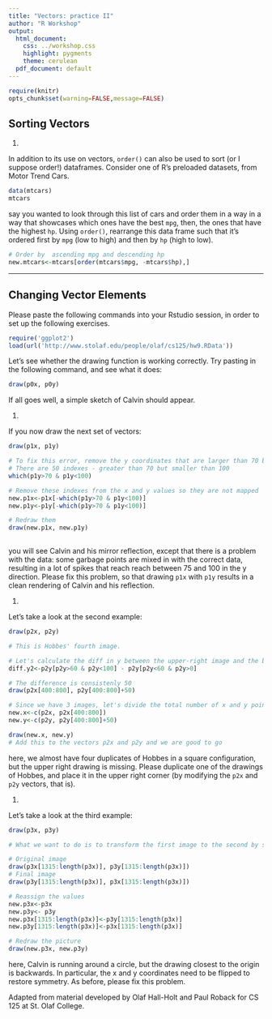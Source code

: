 ```yaml
---
title: "Vectors: practice II"
author: "R Workshop"
output:
  html_document:
    css: ../workshop.css
    highlight: pygments
    theme: cerulean
  pdf_document: default
---
```


```r
require(knitr)
opts_chunk$set(warning=FALSE,message=FALSE)
```


## Sorting Vectors

1.   

In addition to its use on vectors, `order()` can also be used to sort (or
I suppose order!) dataframes.  Consider one of R's preloaded datasets, from
Motor Trend Cars.

```r
data(mtcars)
mtcars
```

say you wanted to look through this list of cars and order them in a way in a way
that showcases which ones have the best `mpg`, then, the ones that have the 
highest `hp`.  Using `order()`, rearrange this data frame such that it's ordered
first by `mpg` (low to high) and then by `hp` (high to low).

```r
# Order by  ascending mpg and descending hp
new.mtcars<-mtcars[order(mtcars$mpg, -mtcars$hp),]
```
* * *

## Changing Vector Elements

Please paste the following commands into your Rstudio session, in order to set up the following exercises.

```r
require('ggplot2')
load(url('http://www.stolaf.edu/people/olaf/cs125/hw9.RData'))
```

Let's see whether the drawing function is working correctly. Try pasting in the following command, and see what it does:

```r
draw(p0x, p0y)
```

If all goes well, a simple sketch of Calvin should appear.

1.   

If you now draw the next set of vectors:

```r
draw(p1x, p1y)

# To fix this error, remove the y coordinates that are larger than 70 but smaller than 100
# There are 50 indexes - greater than 70 but smaller than 100
which(p1y>70 & p1y<100)

# Remove these indexes from the x and y values so they are not mapped
new.p1x<-p1x[-which(p1y>70 & p1y<100)]
new.p1y<-p1y[-which(p1y>70 & p1y<100)]

# Redraw them 
draw(new.p1x, new.p1y)
                                   
```

you will see Calvin and his mirror reflection, except that there is a problem with the data: some garbage points are mixed in with the correct data, resulting in a lot of spikes that reach reach between 75 and 100 in the y direction. Please fix this problem, so that drawing `p1x` with `p1y` results in a clean rendering of Calvin and his reflection.

1.   

Let's take a look at the second example:

```r
draw(p2x, p2y)

# This is Hobbes' fourth image. 

# Let's calculate the diff in y between the upper-right image and the bottom-left image and record it
diff.y2<-p2y[p2y>60 & p2y<100] - p2y[p2y<60 & p2y>0]

# The difference is consistenly 50
draw(p2x[400:800], p2y[400:800]+50)

# Since we have 3 images, let's divide the total number of x and y points by 3 and get the y-cordinates of the upper-left image and x-coordinates of the bottom-right image.
new.x<-c(p2x, p2x[400:800])
new.y<-c(p2y, p2y[400:800]+50)

draw(new.x, new.y)
# Add this to the vectors p2x and p2y and we are good to go 

```

here, we almost have four duplicates of Hobbes in a square configuration, but the upper right drawing is missing. Please duplicate one of the drawings of Hobbes, and place it in the upper right corner (by modifying the `p2x` and `p2y` vectors, that is).

1.   

Let's take a look at the third example:

```r
draw(p3x, p3y)

# What we want to do is to transform the first image to the second by swaping the values of x for y and vs

# Original image
draw(p3x[1315:length(p3x)], p3y[1315:length(p3x)])
# Final image 
draw(p3y[1315:length(p3x)], p3x[1315:length(p3x)])

# Reassign the values
new.p3x<-p3x
new.p3y<- p3y
new.p3x[1315:length(p3x)]<-p3y[1315:length(p3x)]
new.p3y[1315:length(p3x)]<-p3x[1315:length(p3x)]

# Redraw the picture 
draw(new.p3x, new.p3y)
```

here, Calvin is running around a circle, but the drawing closest to the origin is backwards. In particular, the x and y coordinates need to be flipped to restore symmetry. As before, please fix this problem.


<div id="license">
Adapted from material developed by Olaf Hall-Holt and Paul Roback for CS 125 at St. Olaf College.
</div>